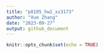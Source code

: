 ```yaml
---
title: "p8105_hw2_xz3173"
author: "Xue Zhang"
date: "2023-09-27"
output: github_document
---
```


```r
knitr::opts_chunk$set(echo = TRUE)
```

